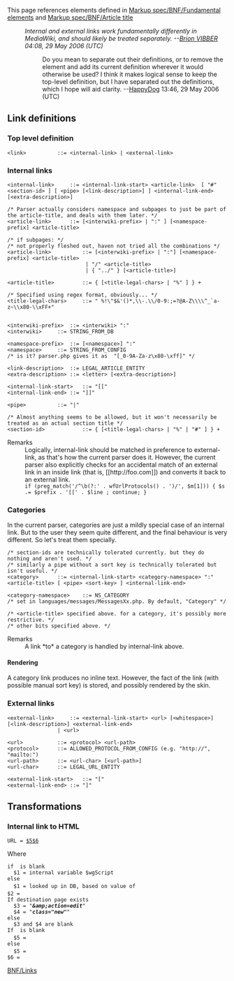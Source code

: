 {{Grammar nav}}

This page references elements defined in [[Markup spec/BNF/Fundamental elements]] and [[Markup spec/BNF/Article title]]

:''Internal and external links work fundamentally differently in MediaWiki, and should likely be treated separately. --[[User:Brion VIBBER|Brion VIBBER]] 04:08, 29 May 2006 (UTC)''

::Do you mean to separate out their definitions, or to remove the <link> element and add its current definition wherever it would otherwise be used?  I think it makes logical sense to keep the top-level <link> definition, but I have separated out the definitions, which I hope will aid clarity. --[[User:HappyDog|HappyDog]] 13:46, 29 May 2006 (UTC)

== Link definitions ==

=== Top level definition ===

<source lang=bnf>
<link>			::= <internal-link> | <external-link>
</source>

=== Internal links ===

<source lang=bnf>
<internal-link>		::= <internal-link-start> <article-link>  [ "#" <section-id> ] [ <pipe> [<link-description>] ] <internal-link-end> [<extra-description>]

/* Parser actually considers namespace and subpages to just be part of the article-title, and deals with them later. */
<article-link>		::= [<interwiki-prefix> | ":" ] [<namespace-prefix] <article-title>

/* if subpages: */
/* not properly fleshed out, haven not tried all the combinations */
<article-link>          ::= [<interwiki-prefix> | ":"] [<namespace-prefix] <article-title>
                         | "/" <article-title>
                         | { "../" } [<article-title>]

<article-title>         ::= { [<title-legal-chars> | "%" ] } +

/* Specified using regex format, obviously... */
<title-legal-chars>     ::= " %!\"$&'()*,\\-.\\/0-9:;=?@A-Z\\\\^_`a-z~\\x80-\\xFF+"


<interwiki-prefix>	::= <interwiki> ":"
<interwiki>		::= STRING_FROM_DB

<namespace-prefix>	::= [<namespace>] ":"
<namespace>		::= STRING_FROM_CONFIG
/* is it? parser.php gives it as  "[_0-9A-Za-z\x80-\xff]" */

<link-description>	::= LEGAL_ARTICLE_ENTITY
<extra-description>	::= <letter> [<extra-description>]

<internal-link-start>	::= "[["
<internal-link-end>	::= "]]"

<pipe>			::= "|"

/* Almost anything seems to be allowed, but it won't necessarily be treated as an actual section title */
<section-id>            ::= { [<title-legal-chars> | "%" | "#" ] } + 
</source>

;Remarks
:Logically, internal-link should be matched in preference to external-link, as that's how the current parser does it. However, the current parser also explicitly checks for an accidental match of an external link in an inside link (that is, <nowiki>[[http://foo.com]]</nowiki>) and converts it back to an external link. 
:<code>if (preg_match('/^\b(?:' . wfUrlProtocols() . ')/', $m[1])) { $s .= $prefix . '[[' . $line ; continue; } </code>

=== Categories ===
In the current parser, categories are just a mildly special case of an internal link. But to the user they seem quite different, and the final behaviour is very different. So let's treat them specially.

<source lang=bnf>
/* section-ids are technically tolerated currently. but they do nothing and aren't used. */
/* similarly a pipe without a sort key is technically tolerated but isn't useful. */
<category>		::= <internal-link-start> <category-namespace> ":" <article-title> [ <pipe> <sort-key> ] <internal-link-end>

<category-namespace>    ::= NS_CATEGORY
/* set in languages/messages/MessagesXx.php. By default, "Category" */

/* <article-title> specified above. for a category, it's possibly more restrictive. */
/* other bits specified above. */

</source>

;Remarks
:A link *to* a category is handled by internal-link above.

====Rendering====
A category link produces no inline text. However, the fact of the link (with possible manual sort key) is stored, and possibly rendered by the skin.

=== External links ===

<source lang=bnf>
<external-link>		::= <external-link-start> <url> [<whitespace>] [<link-description>] <external-link-end> 
			    | <url>

<url>			::= <protocol> <url-path>
<protocol>		::= ALLOWED_PROTOCOL_FROM_CONFIG (e.g. "http://", "mailto:")
<url-path>		::= <url-char> [<url-path>]
<url-char>		::= LEGAL_URL_ENTITY

<external-link-start>	::= "["
<external-link-end>	::= "]"
</source>

== Transformations ==
=== Internal link to HTML ===

 URL = <a href=$1?title=$2$3"$4 title="$2">$5$6</a>

Where

 if <interwiki> is blank
   $1 = internal variable $wgScript
 else
   $1 = looked up in DB, based on value of <interwiki>
 $2 = <namespace-prefix> <article-link>
 If destination page exists
   $3 = "'''''&amp;amp;action=edit'''''"
   $4 = "''''' class="new"'''''"
 else
   $3 and $4 are blank
 If <description> is blank
   $5 = <article-link>
 else
   $5 = <description>
 $6 = <extra-description>


[[Category:Parser|BNF/Links]]